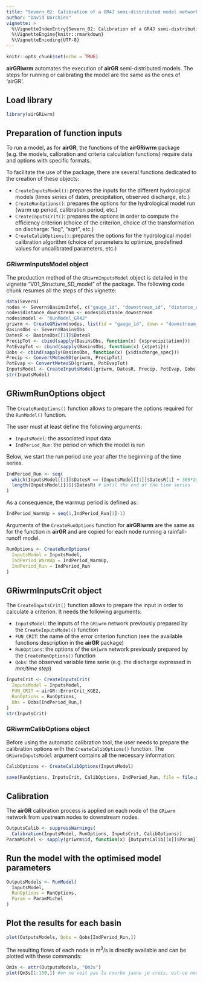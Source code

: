 ```yaml
---
title: "Severn_02: Calibration of a GR4J semi-distributed model network"
author: "David Dorchies"
vignette: >
  %\VignetteIndexEntry{Severn_02: Calibration of a GR4J semi-distributive model network}
  %\VignetteEngine{knitr::rmarkdown}
  %\VignetteEncoding{UTF-8}
---
```


```r
knitr::opts_chunk$set(echo = TRUE)
```

**airGRiwrm** automates the execution of **airGR** semi-distributed models. The steps for running or calibrating the model are the same as the ones of 'airGR'.

## Load library

```r
library(airGRiwrm)
```

## Preparation of function inputs

To run a model, as for **airGR**, the functions of the  **airGRiwrm** package (e.g. the models, calibration and criteria calculation functions) require data and options with specific formats.

To facilitate the use of the package, there are several functions dedicated to the creation of these objects:

  * `CreateInputsModel()`: prepares the inputs for the different hydrological models (times series of dates, precipitation, observed discharge, etc.)
  * `CreateRunOptions()`: prepares the options for the hydrological model run (warm up period, calibration period, etc.)
  * `CreateInputsCrit()`: prepares the options in order to compute the efficiency criterion (choice of the criterion, choice of the transformation on discharge: "log", "sqrt", etc.)
  * `CreateCalibOptions()`: prepares the options for the hydrological model calibration algorithm (choice of parameters to optimize, predefined values for uncalibrated parameters, etc.)

### GRiwrmInputsModel object

The production method of the `GRiwrmInputsModel` object is detailed in the vignette "V01_Structure_SD_model" of the package. The following code chunk resumes all the steps of this vignette:

```r
data(Severn)
nodes <- Severn$BasinsInfo[, c("gauge_id", "downstream_id", "distance_downstream", "area")]
nodes$distance_downstream <- nodes$distance_downstream
nodes$model <- "RunModel_GR4J"
griwrm <- CreateGRiwrm(nodes, list(id = "gauge_id", down = "downstream_id", length = "distance_downstream"))
BasinsObs <- Severn$BasinsObs
DatesR <- BasinsObs[[1]]$DatesR
PrecipTot <- cbind(sapply(BasinsObs, function(x) {x$precipitation}))
PotEvapTot <- cbind(sapply(BasinsObs, function(x) {x$peti}))
Qobs <- cbind(sapply(BasinsObs, function(x) {x$discharge_spec}))
Precip <- ConvertMeteoSD(griwrm, PrecipTot)
PotEvap <- ConvertMeteoSD(griwrm, PotEvapTot)
InputsModel <- CreateInputsModel(griwrm, DatesR, Precip, PotEvap, Qobs)
str(InputsModel)
```

## GRiwmRunOptions object

The `CreateRunOptions()` function allows to prepare the options required for the `RunModel()` function.

The user must at least define the following arguments:

* `InputsModel`: the associated input data
* `IndPeriod_Run`: the period on which the model is run

Below, we start the run period one year after the beginning of the time series.

```r
IndPeriod_Run <- seq(
  which(InputsModel[[1]]$DatesR == (InputsModel[[1]]$DatesR[1] + 365*24*60*60)), # Set aside warm-up period
  length(InputsModel[[1]]$DatesR) # Until the end of the time series
)
```

As a consequence, the warmup period is defined as:

```r
IndPeriod_WarmUp = seq(1,IndPeriod_Run[1]-1)
```

Arguments of the `CreateRunOptions` function for **airGRiwrm** are the same as for the function in **airGR** and are copied for each node running a rainfall-runoff model.

```r
RunOptions <- CreateRunOptions(
  InputsModel = InputsModel,
  IndPeriod_WarmUp = IndPeriod_WarmUp,
  IndPeriod_Run = IndPeriod_Run
)
```

## GRiwrmInputsCrit object

The `CreateInputsCrit()` function allows to prepare the input in order to calculate a criterion. It needs the following arguments:

* `InputsModel`: the inputs of the `GRiwrm` network previously prepared by the `CreateInputsModel()` function
* `FUN_CRIT`: the name of the error criterion function (see the available functions description in the **airGR** package)
* `RunOptions`: the options of the `GRiwrm` network previously prepared by the `CreateRunOptions()` function
* `Qobs`: the observed variable time serie (e.g. the discharge expressed in *mm/time step*)

```r
InputsCrit <- CreateInputsCrit(
  InputsModel = InputsModel,
  FUN_CRIT = airGR::ErrorCrit_KGE2,
  RunOptions = RunOptions, 
  Obs = Qobs[IndPeriod_Run,]
)
str(InputsCrit)
```


### GRiwrmCalibOptions object

Before using the automatic calibration tool, the user needs to prepare the calibration options with the `CreateCalibOptions()` function. The `GRiwrmInputsModel` argument contains all the necessary information:

```r
CalibOptions <- CreateCalibOptions(InputsModel)
```

```r
save(RunOptions, InputsCrit, CalibOptions, IndPeriod_Run, file = file.path(tempdir(), "V02.RData"))
```

## Calibration

The **airGR** calibration process is applied on each node of the `GRiwrm` network from upstream nodes to downstream nodes.

```r
OutputsCalib <- suppressWarnings(
  Calibration(InputsModel, RunOptions, InputsCrit, CalibOptions))
ParamMichel <- sapply(griwrm$id, function(x) {OutputsCalib[[x]]$Param})
```

## Run the model with the optimised model parameters

```r
OutputsModels <- RunModel(
  InputsModel,
  RunOptions = RunOptions,
  Param = ParamMichel
)
```

## Plot the results for each basin

```r
plot(OutputsModels, Qobs = Qobs[IndPeriod_Run,])
```

The resulting flows of each node in m<sup>3</sup>/s is directly available and can be plotted with these commands:

```r
Qm3s <- attr(OutputsModels, "Qm3s")
plot(Qm3s[1:150,]) #on ne voit pas la courbe jaune je crois, est-ce normal ?
```
